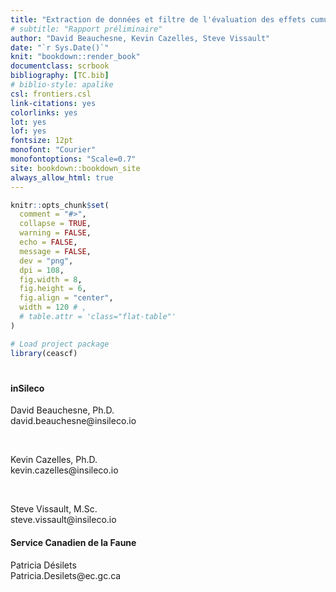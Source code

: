 ```yaml
---
title: "Extraction de données et filtre de l'évaluation des effets cumulatifs des activités maritimes sur le Saint-Laurent et la rivière Saguenay pour le Servica Canadien de la Faune"
# subtitle: "Rapport préliminaire"
author: "David Beauchesne, Kevin Cazelles, Steve Vissault"
date: "`r Sys.Date()`"
knit: "bookdown::render_book"
documentclass: scrbook
bibliography: [TC.bib]
# biblio-style: apalike
csl: frontiers.csl
link-citations: yes
colorlinks: yes
lot: yes
lof: yes
fontsize: 12pt
monofont: "Courier"
monofontoptions: "Scale=0.7"
site: bookdown::bookdown_site
always_allow_html: true
---
```


<!-- description: "TO WRITE"
url: 'https\://bookdown.org/yihui/bookdown/'
github-repo: rstudio/bookdown
cover-image: images/cover.jpg -->

<!--
suppressWarnings(bookdown::render_book("index.Rmd", "bookdown::gitbook"))
-->

<!--
<img src="https://img.shields.io/badge/Zone-Fluvial-brightgreen">
-->


```r
knitr::opts_chunk$set(
  comment = "#>",
  collapse = TRUE,
  warning = FALSE,
  echo = FALSE,
  message = FALSE,
  dev = "png",
  dpi = 108,
  fig.width = 8,
  fig.height = 6,
  fig.align = "center",
  width = 120 # ,
  # table.attr = 'class="flat-table"'
)

# Load project package
library(ceascf)
```

# {-}

#### inSileco {-}

David Beauchesne, Ph.D. <br/>
david.beauchesne@insileco.io<br/>

<br/>

Kevin Cazelles, Ph.D. <br/>
kevin.cazelles@insileco.io<br/>

<br/>

Steve Vissault, M.Sc.<br/>
steve.vissault@insileco.io<br/>


#### Service Canadien de la Faune {-}

Patricia Désilets <br/>
Patricia.Desilets@ec.gc.ca<br/>

<br/>